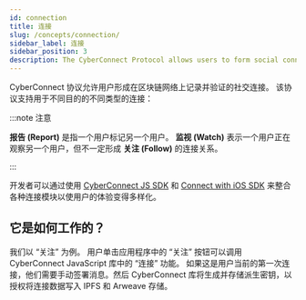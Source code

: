 ```yaml
---
id: connection
title: 连接
slug: /concepts/connection/
sidebar_label: 连接
sidebar_position: 3
description: The CyberConnect Protocol allows users to form social connections that are recorded and verified on blockchain networks.
---
```


CyberConnect 协议允许用户形成在区块链网络上记录并验证的社交连接。 该协议支持用于不同目的的不同类型的连接：


<ConnectCards />

:::note 注意

**报告 (Report)** 是指一个用户标记另一个用户。 **监视 (Watch)** 表示一个用户正在观察另一个用户，但不一定形成 **关注 (Follow)** 的连接关系。

:::

开发者可以通过使用 [CyberConnect JS SDK](/cyberconnect-sdk/connect-with-js-sdk/) 和 [Connect with iOS SDK](/cyberconnect-sdk/connect-with-ios-sdk/) 来整合各种连接模块以使用户的体验变得多样化。

## 它是如何工作的？

我们以 “关注” 为例。 用户单击应用程序中的 “关注” 按钮可以调用 CyberConnect JavaScript 库中的 “连接” 功能。 如果这是用户当前的第一次连接，他们需要手动签署消息。然后 CyberConnect 库将生成并存储派生密钥，以授权将连接数据写入 IPFS 和 Arweave 存储。

